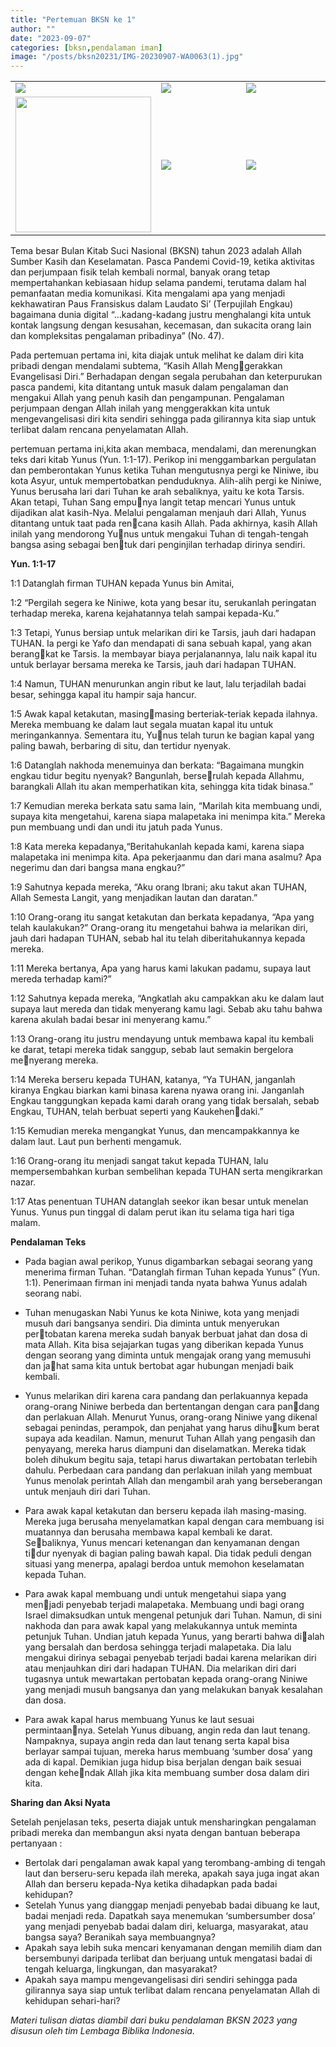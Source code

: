 ```yaml
---
title: "Pertemuan BKSN ke 1"
author: ""
date: "2023-09-07"
categories: [bksn,pendalaman iman]
image: "/posts/bksn20231/IMG-20230907-WA0063(1).jpg"
---
```


|                                               |                              |                              |
|------------------------------|---------------------|---------------------|
| ![](/posts/bksn20231/IMG-20230907-WA0053.jpg) | ![](IMG-20230907-WA0038.jpg) | ![](IMG-20230907-WA0043.jpg) |
| ![](IMG-20230907-WA0042.jpg){width="217"}     | ![](IMG-20230907-WA0051.jpg) | ![](IMG-20230907-WA0053.jpg) |

Tema besar Bulan Kitab Suci Nasional (BKSN) tahun 2023 adalah Allah Sumber Kasih dan Keselamatan. Pasca Pandemi Covid-19, ketika aktivitas dan perjumpaan fisik telah kembali normal, banyak orang tetap mempertahankan kebiasaan hidup selama pandemi, terutama dalam hal pemanfaatan media komunikasi. Kita mengalami apa yang menjadi kekhawatiran Paus Fransiskus dalam Laudato Si' (Terpujilah Engkau) bagaimana dunia digital "...kadang-kadang justru menghalangi kita untuk kontak langsung dengan kesusahan, kecemasan, dan sukacita orang lain dan kompleksitas pengalaman pribadinya" (No. 47).



Pada pertemuan pertama ini, kita diajak untuk melihat ke dalam diri kita pribadi dengan mendalami subtema, "Kasih Allah Menggerakkan Evangelisasi Diri." Berhadapan dengan segala perubahan
dan keterpurukan pasca pandemi, kita ditantang untuk masuk dalam
pengalaman dan mengakui Allah yang penuh kasih dan pengampunan. Pengalaman perjumpaan dengan Allah inilah yang menggerakkan kita untuk mengevangelisasi diri kita sendiri sehingga pada gilirannya kita siap untuk terlibat dalam rencana penyelamatan Allah.

pertemuan pertama ini,kita akan membaca, mendalami, dan merenungkan teks dari kitab Yunus (Yun. 1:1-17). Perikop ini menggambarkan pergulatan dan pemberontakan Yunus ketika Tuhan mengutusnya pergi ke Niniwe, ibu kota Asyur, untuk mempertobatkan penduduknya. Alih-alih pergi ke Niniwe, Yunus berusaha lari dari Tuhan ke arah sebaliknya, yaitu ke kota Tarsis. Akan tetapi, Tuhan Sang empunya langit tetap mencari Yunus untuk dijadikan alat kasih-Nya. Melalui pengalaman menjauh dari Allah, Yunus ditantang untuk taat pada rencana kasih Allah. Pada akhirnya, kasih Allah inilah yang mendorong Yunus untuk mengakui Tuhan di tengah-tengah bangsa asing sebagai bentuk dari penginjilan terhadap dirinya sendiri.

**Yun. 1:1-17**

1:1 Datanglah firman TUHAN kepada Yunus bin Amitai,

1:2 "Pergilah segera ke Niniwe, kota yang besar itu, serukanlah peringatan terhadap mereka, karena kejahatannya telah sampai kepada-Ku."

1:3 Tetapi, Yunus bersiap untuk melarikan diri ke Tarsis, jauh dari hadapan TUHAN. Ia pergi ke Yafo dan mendapati di sana sebuah kapal, yang akan berangkat ke Tarsis. Ia membayar biaya perjalanannya, lalu naik kapal itu untuk berlayar bersama mereka ke Tarsis, jauh dari hadapan TUHAN.

1:4 Namun, TUHAN menurunkan angin ribut ke laut, lalu terjadilah badai besar, sehingga kapal itu hampir saja hancur.

1:5 Awak kapal ketakutan, masingmasing berteriak-teriak kepada ilahnya. Mereka membuang ke dalam laut segala muatan kapal itu untuk meringankannya. Sementara itu, Yunus telah turun ke bagian kapal yang paling bawah, berbaring di situ, dan tertidur nyenyak.

1:6 Datanglah nakhoda menemuinya dan berkata: "Bagaimana mungkin engkau tidur begitu nyenyak? Bangunlah, berserulah kepada Allahmu, barangkali Allah itu akan memperhatikan kita, sehingga kita tidak binasa."

1:7 Kemudian mereka berkata satu sama lain, "Marilah kita membuang undi, supaya kita mengetahui, karena siapa malapetaka ini menimpa kita." Mereka pun membuang undi dan undi itu jatuh pada Yunus.

1:8 Kata mereka kepadanya,"Beritahukanlah kepada kami, karena siapa malapetaka ini menimpa kita. Apa pekerjaanmu dan dari mana asalmu? Apa negerimu dan dari bangsa mana engkau?"

1:9 Sahutnya kepada mereka, "Aku orang Ibrani; aku takut akan TUHAN, Allah Semesta Langit, yang menjadikan lautan dan daratan."

1:10 Orang-orang itu sangat ketakutan dan berkata kepadanya, "Apa yang telah kaulakukan?" Orang-orang itu mengetahui bahwa ia melarikan diri, jauh dari hadapan TUHAN, sebab hal itu telah diberitahukannya kepada mereka.

1:11 Mereka bertanya, Apa yang harus kami lakukan padamu, supaya laut mereda terhadap kami?"

1:12 Sahutnya kepada mereka, "Angkatlah aku campakkan aku ke dalam laut supaya laut mereda dan tidak menyerang kamu lagi. Sebab aku tahu bahwa karena akulah badai besar ini menyerang kamu."

1:13 Orang-orang itu justru mendayung untuk membawa kapal itu kembali ke darat, tetapi mereka tidak sanggup, sebab laut semakin bergelora me￾nyerang mereka.

1:14 Mereka berseru kepada TUHAN, katanya, "Ya TUHAN, janganlah kiranya Engkau biarkan kami binasa karena nyawa orang ini. Janganlah Engkau tanggungkan kepada kami darah orang yang tidak bersalah, sebab Engkau, TUHAN, telah berbuat seperti yang Kaukehen￾daki."

1:15 Kemudian mereka mengangkat Yunus, dan mencampakkannya ke dalam laut. Laut pun berhenti mengamuk.

1:16 Orang-orang itu menjadi sangat takut kepada TUHAN, lalu mempersembahkan kurban sembelihan kepada TUHAN serta mengikrarkan nazar. 

1:17 Atas penentuan TUHAN datanglah seekor ikan besar untuk menelan Yunus. Yunus pun tinggal di dalam perut ikan itu selama tiga hari tiga malam.

**Pendalaman Teks**

- Pada bagian awal perikop, Yunus digambarkan sebagai seorang yang
menerima firman Tuhan. “Datanglah firman Tuhan kepada Yunus”
(Yun. 1:1). Penerimaan firman ini menjadi tanda nyata bahwa Yunus
adalah seorang nabi. 

- Tuhan menugaskan Nabi Yunus ke kota Niniwe, kota yang menjadi 
musuh dari bangsanya sendiri. Dia diminta untuk menyerukan per￾tobatan karena mereka sudah banyak berbuat jahat dan dosa di mata 
Allah. Kita bisa sejajarkan tugas yang diberikan kepada Yunus dengan
seorang yang diminta untuk mengajak orang yang memusuhi dan ja￾hat sama kita untuk bertobat agar hubungan menjadi baik kembali.

- Yunus melarikan diri karena cara pandang dan perlakuannya kepada
orang-orang Niniwe berbeda dan bertentangan dengan cara pan￾dang dan perlakuan Allah. Menurut Yunus, orang-orang Niniwe yang
dikenal sebagai penindas, perampok, dan penjahat yang harus dihu￾kum berat supaya ada keadilan. Namun, menurut Tuhan Allah yang
pengasih dan penyayang, mereka harus diampuni dan diselamatkan.
Mereka tidak boleh dihukum begitu saja, tetapi harus diwartakan 
pertobatan terlebih dahulu. Perbedaan cara pandang dan perlakuan
inilah yang membuat Yunus menolak perintah Allah dan mengambil 
arah yang berseberangan untuk menjauh diri dari Tuhan.

- Para awak kapal ketakutan dan berseru kepada ilah masing-masing.
Mereka juga berusaha menyelamatkan kapal dengan cara membuang 
isi muatannya dan berusaha membawa kapal kembali ke darat. Se￾baliknya, Yunus mencari ketenangan dan kenyamanan dengan ti￾dur nyenyak di bagian paling bawah kapal. Dia tidak peduli dengan
situasi yang menerpa, apalagi berdoa untuk memohon keselamatan 
kepada Tuhan. 
- Para awak kapal membuang undi untuk mengetahui siapa yang men￾jadi penyebab terjadi malapetaka. Membuang undi bagi orang Israel
dimaksudkan untuk mengenal petunjuk dari Tuhan. Namun, di sini
nakhoda dan para awak kapal yang melakukannya untuk meminta 
petunjuk Tuhan. Undian jatuh kepada Yunus, yang berarti bahwa di￾alah yang bersalah dan berdosa sehingga terjadi malapetaka. Dia lalu
mengakui dirinya sebagai penyebab terjadi badai karena melarikan 
diri atau menjauhkan diri dari hadapan TUHAN. Dia melarikan diri
dari tugasnya untuk mewartakan pertobatan kepada orang-orang 
Niniwe yang menjadi musuh bangsanya dan yang melakukan banyak 
kesalahan dan dosa.
- Para awak kapal harus membuang Yunus ke laut sesuai permintaan￾nya. Setelah Yunus dibuang, angin reda dan laut tenang. Nampaknya,
supaya angin reda dan laut tenang serta kapal bisa berlayar sampai 
tujuan, mereka harus membuang ‘sumber dosa’ yang ada di kapal.
Demikian juga hidup bisa berjalan dengan baik sesuai dengan kehendak Allah jika kita membuang sumber dosa dalam diri kita.

**Sharing dan Aksi Nyata**

Setelah penjelasan teks, peserta diajak untuk mensharingkan pengalaman pribadi mereka dan membangun  aksi nyata dengan bantuan beberapa pertanyaan :

- Bertolak dari pengalaman awak kapal yang terombang-ambing di
tengah laut dan berseru-seru kepada ilah mereka, apakah saya juga 
ingat akan Allah dan berseru kepada-Nya ketika dihadapkan pada 
badai kehidupan?
- Setelah Yunus yang dianggap menjadi penyebab badai dibuang
ke laut, badai menjadi reda. Dapatkah saya menemukan ‘sumbersumber dosa’ yang menjadi penyebab badai dalam diri, keluarga, 
masyarakat, atau bangsa saya? Beranikah saya membuangnya?
- Apakah saya lebih suka mencari kenyamanan dengan memilih diam
dan bersembunyi daripada terlibat dan berjuang untuk mengatasi 
badai di tengah keluarga, lingkungan, dan masyarakat?
- Apakah saya mampu mengevangelisasi diri sendiri sehingga pada
gilirannya saya siap untuk terlibat dalam rencana penyelamatan Allah di kehidupan sehari-hari?


*Materi tulisan diatas diambil dari buku pendalaman BKSN 2023 yang disusun oleh tim Lembaga Biblika Indonesia.*
